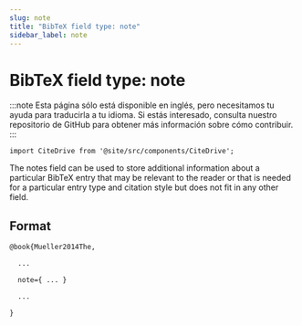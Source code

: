 ```yaml
---
slug: note
title: "BibTeX field type: note"
sidebar_label: note
---
```


# BibTeX field type: note

:::note
Esta página sólo está disponible en inglés, pero necesitamos tu ayuda para traducirla a tu idioma. Si estás interesado, consulta nuestro repositorio de GitHub para obtener más información sobre cómo contribuir.
:::

```mdx-code-block
import CiteDrive from '@site/src/components/CiteDrive';
```
<CiteDrive /> 

The notes field can be used to store additional information about a particular BibTeX entry that may be relevant to the reader or that is needed for a particular entry type and citation style but does not fit in any other field.


## Format

```tex
@book{Mueller2014The,

  ...

  note={ ... }

  ...

}
```
